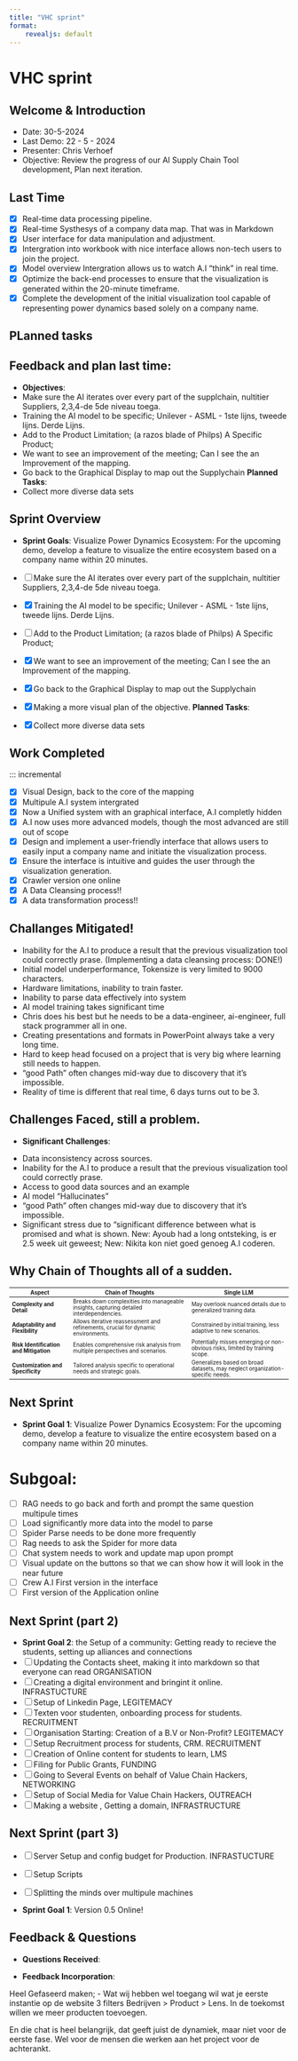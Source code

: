 ```yaml
---
title: "VHC sprint"
format: 
    revealjs: default
---
```


# VHC sprint 

## Welcome & Introduction

- Date: 30-5-2024
- Last Demo: 22 - 5 - 2024
- Presenter: Chris Verhoef
- Objective: Review the progress of our AI Supply Chain Tool development, Plan next iteration. 

## Last Time
- [x] Real-time data processing pipeline.
- [x] Real-time Systhesys of a company data map. That was in Markdown
- [x] User interface for data manipulation and adjustment.
- [x] Intergration into workbook with nice interface allows non-tech users to join the project.
- [x] Model overview Intergration allows us to watch A.I "think" in real time. 
- [x] Optimize the back-end processes to ensure that the visualization is generated within the 20-minute timeframe.
- [x] Complete the development of the initial visualization tool capable of representing power dynamics based solely on a company name.

## PLanned tasks
## Feedback and plan last time:
- **Objectives**:
- Make sure the AI iterates over every part of the supplchain, nultitier Suppliers, 2,3,4-de 5de niveau toega. 
- Training the AI model to be specific; Unilever - ASML - 1ste lijns, tweede lijns. Derde Lijns.
- Add to the Product Limitation; (a razos blade of Philps) A Specific Product; 
- We want to see an improvement of the meeting; Can I see the an Improvement of the mapping.  
- Go back to the Graphical Display to map out the Supplychain 
**Planned Tasks**:
- Collect more diverse data sets
 

## Sprint Overview 

- **Sprint Goals**: Visualize Power Dynamics Ecosystem: For the upcoming demo, develop a feature to visualize the entire ecosystem based on a company name within 20 minutes. 

- [ ] Make sure the AI iterates over every part of the supplchain, nultitier Suppliers, 2,3,4-de 5de niveau toega. 
- [x] Training the AI model to be specific; Unilever - ASML - 1ste lijns, tweede lijns. Derde Lijns.
- [ ] Add to the Product Limitation; (a razos blade of Philps) A Specific Product; 
- [x] We want to see an improvement of the meeting; Can I see the an Improvement of the mapping. 
- [x] Go back to the Graphical Display to map out the Supplychain
- [x] Making a more visual plan of the objective. 
**Planned Tasks**:
    
- [x] Collect more diverse data sets


## Work Completed

::: incremental

- [x] Visual Design, back to the core of the mapping
- [x] Multipule A.I system intergrated
- [x] Now a Unified system with an graphical interface, A.I completly hidden
- [x] A.I now uses more advanced models, though the most advanced are still out of scope
- [x] Design and implement a user-friendly interface that allows users to easily input a company name and initiate the visualization process.
- [x] Ensure the interface is intuitive and guides the user through the visualization generation.
- [x] Crawler version one online
- [x] A Data Cleansing process!!
- [x] A data transformation process!!
 
## Challanges Mitigated!

<style>
  .reveal .slides section.present {
    font-size: 100%; /* Adjust the percentage based on your preference */
  }
</style>
<p>

- Inability for the A.I to produce a result that the previous visualization tool could correctly prase.
(Implementing a data cleansing process: DONE!)
- Initial model underperformance, Tokensize is very limited to 9000 characters. 
- Hardware limitations, inability to train faster.
- Inability to parse data effectively into system
- AI model training takes significant time
- Chris does his best but he needs to be a data-engineer, ai-engineer, full stack programmer all in one.
- Creating presentations and formats in PowerPoint always take a very long time.
- Hard to keep head focused on a project that is very big where learning still needs to happen.
- "good Path" often changes mid-way due to discovery that it's impossible.
- Reality of time is different that real time, 6 days turns out to be 3.
</p>


## Challenges Faced, still a problem. 

- **Significant Challenges**:

<style>
  .reveal .slides section.present {
    font-size: 80%; /* Adjust the percentage based on your preference */
  }
</style>
<p>
- Data inconsistency across sources.
- Inability for the A.I to produce a result that the previous visualization tool could correctly prase.
- Access to good data sources and an example
- AI model "Hallucinates"
- "good Path" often changes mid-way due to discovery that it's impossible.
- Significant stress due to "significant difference between what is promised and what is shown.
New: Ayoub had a long ontsteking, is er 2.5 week uit geweest;
New: Nikita kon niet goed genoeg A.I coderen. 
</p>


## Why Chain of Thoughts all of a sudden. 

```{=html}
<style>
    table { font-size: 70%; }
</style>
<table>
<thead>
<tr>
<th>Aspect</th>
<th>Chain of Thoughts</th>
<th>Single LLM</th>
</tr>
</thead>
<tbody>
<tr>
<td><strong>Complexity and Detail</strong></td>
<td>Breaks down complexities into manageable insights, capturing detailed interdependencies.</td>
<td>May overlook nuanced details due to generalized training data.</td>
</tr>
<tr>
<td><strong>Adaptability and Flexibility</strong></td>
<td>Allows iterative reassessment and refinements, crucial for dynamic environments.</td>
<td>Constrained by initial training, less adaptive to new scenarios.</td>
</tr>
<tr>
<td><strong>Risk Identification and Mitigation</strong></td>
<td>Enables comprehensive risk analysis from multiple perspectives and scenarios.</td>
<td>Potentially misses emerging or non-obvious risks, limited by training scope.</td>
</tr>
<tr>
<td><strong>Customization and Specificity</strong></td>
<td>Tailored analysis specific to operational needs and strategic goals.</td>
<td>Generalizes based on broad datasets, may neglect organization-specific needs.</td>
</tr>
</tbody>
</table>
```

## Next Sprint

- **Sprint Goal 1**: Visualize Power Dynamics Ecosystem: For the upcoming demo, develop a feature to visualize the entire ecosystem based on a company name within 20 minutes. 

# Subgoal:

- [ ] RAG needs to go back and forth and prompt the same question multipule times
- [ ] Load significantly more data into the model to parse
- [ ] Spider Parse needs to be done more frequently
- [ ] Rag needs to ask the Spider for more data
- [ ] Chat system needs to work and update map upon prompt
- [ ] Visual update on the buttons so that we can show how it will look in the near future
- [ ] Crew A.I First version in the interface
- [ ] First version of the Application online

## Next Sprint (part 2)

- **Sprint Goal 2**: the Setup of a community: Getting ready to recieve the students, setting up alliances and connections
- [ ] Updating the Contacts sheet, making it into markdown so that everyone can read ORGANISATION
- [ ] Creating a digital environment and bringint it online. INFRASTUCTURE
- [ ] Setup of Linkedin Page, LEGITEMACY
- [ ] Texten voor studenten, onboarding process for students. RECRUITMENT
- [ ] Organisation Starting: Creation of a B.V or Non-Profit? LEGITEMACY
- [ ] Setup Recruitment process for students, CRM. RECRUITMENT
- [ ] Creation of Online content for students to learn, LMS
- [ ] Filing for Public Grants, FUNDING
- [ ] Going to Several Events on behalf of Value Chain Hackers, NETWORKING
- [ ] Setup of Social Media for Value Chain Hackers, OUTREACH
- [ ] Making a website , Getting a domain, INFRASTRUCTURE

## Next Sprint (part 3)

- [ ] Server Setup and config budget for Production. INFRASTUCTURE
- [ ] Setup Scripts
- [ ] Splitting the minds over multipule machines

- **Sprint Goal 1**: Version 0.5 Online!

## Feedback & Questions

- **Questions Received**:
   
- **Feedback Incorporation**:
    


Heel Gefaseerd maken;
- Wat wij hebben wel toegang wil
wat je eerste instantie op de website
3 filters
Bedrijven > Product > Lens. 
In de toekomst willen we meer producten toevoegen.

En die chat is heel belangrijk, dat geeft juist de dynamiek, maar niet voor de eerste fase.
Wel voor de mensen die werken aan het project voor de achterankt.

